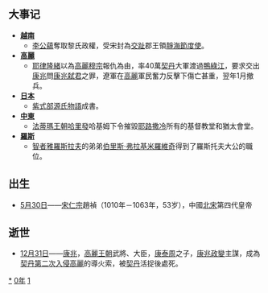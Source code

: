 {{yearTOC|1010|契丹'''[[統和|統和]]二十八年'''；北宋'''[[大中祥符|大中祥符]]三年'''；大理'''[[明启|明启]]元年'''；越南'''[[順天_(李公蘊)|順天]]元年'''；日本'''[[寬弘|寬弘]]七年'''}}

== 大事记 ==
*'''[[越南|越南]]'''
**[[李太祖|李公蘊]]奪取黎氏政權，受宋封為[[交州|交趾]]郡王領[[靜海節度使|靜海節度使]]。
*'''[[高麗|高麗]]'''
**[[耶律隆緒|耶律隆緒]]以為[[高麗穆宗|高麗穆宗]]報仇為由，率40萬[[契丹|契丹]]大軍渡過[[鴨綠江|鴨綠江]]，要求交出[[康兆|康兆]]問[[康兆政變|康兆弑君]]之罪，遼軍在[[高麗|高麗]]軍民奮力反擊下傷亡甚重，翌年1月撤兵。
*'''[[日本|日本]]'''
**[[紫式部|紫式部]][[源氏物語|源氏物語]]成書。
*'''[[中東|中東]]'''
**[[法蒂瑪王朝|法蒂瑪王朝]][[哈里發|哈里發]]哈基姆下令摧毀[[耶路撒冷|耶路撒冷]]所有的基督教堂和猶太會堂。
*'''[[羅斯|羅斯]]'''
**[[智者雅羅斯拉夫|智者雅羅斯拉夫]]的弟弟[[伯里斯·弗拉基米羅維奇|伯里斯·弗拉基米羅維奇]]得到了羅斯托夫大公的職位。

== 出生 ==
* [[5月30日|5月30日]]——[[宋仁宗|宋仁宗]]趙禎（1010年－1063年，53岁），中國[[北宋|北宋]]第四代皇帝

== 逝世 ==
{{Wikisource year mention}}
* [[12月31日|12月31日]]——[[康兆|康兆]]，[[高麗王朝|高麗王朝]]武將、大臣，[[康泰周|康泰周]]之子，[[康兆政變|康兆政變]]主謀，成為[[遼朝與高麗的戰爭|契丹第二次入侵高麗]]的導火索，被[[契丹|契丹]]活捉後處死。

[[Category:1010年|*]]
[[Category:1010年代|0年]]
[[Category:11世纪各年|1]]